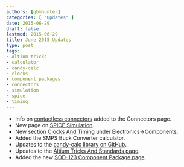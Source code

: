 ```yaml
---
authors: [gbmhunter]
categories: [ "Updates" ]
date: 2015-06-29 
draft: false
lastmod: 2015-06-29
title: June 2015 Updates
type: post
tags:
- Altium tricks
- calculator
- candy-calc
- clocks
- component packages
- connectors
- simulation
- spice
- timing
---
```


* Info on [contactless connectors](/electronics/components/connectors#contactless-connectors) added to the Connectors page.
* New page on [SPICE Simulation](/electronics/general/circuit-simulation/spice-simulation).
* New section [Clocks And Timing](/electronics/components/clocks-and-timing) under Electronics->Components.
* Added the SMPS Buck Converter calculator.
* Updates to the [candy-calc library on GitHub](https://github.com/gbmhunter/candy-calc).
* Updates to the [Altium Tricks And Standards page](/electronics/general/altium/altium-tricks-and-standards).
* Added the new [SOD-123 Component Package page](/pcb-design/component-packages/sod-123-component-package).

